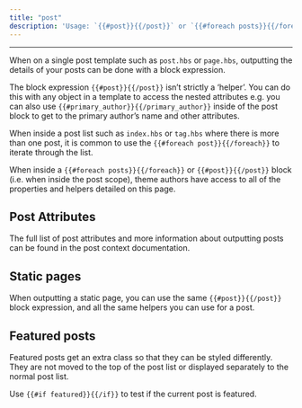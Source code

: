 ```yaml
---
title: "post"
description: 'Usage: `{{#post}}{{/post}}` or `{{#foreach posts}}{{/foreach}}`'
---
```


***


When on a single post template such as `post.hbs` or `page.hbs`, outputting the details of your posts can be done with a block expression.

The block expression `{{#post}}{{/post}}` isn’t strictly a ‘helper’. You can do this with any object in a template to access the nested attributes e.g. you can also use `{{#primary_author}}{{/primary_author}}` inside of the post block to get to the primary author’s name and other attributes.

When inside a post list such as `index.hbs` or `tag.hbs` where there is more than one post, it is common to use the `{{#foreach post}}{{/foreach}}` to iterate through the list.

When inside a `{{#foreach posts}}{{/foreach}}` or `{{#post}}{{/post}}` block (i.e. when inside the post scope), theme authors have access to all of the properties and helpers detailed on this page.

## Post Attributes

The full list of post attributes and more information about outputting posts can be found in the post context documentation.

## Static pages

When outputting a static page, you can use the same `{{#post}}{{/post}}` block expression, and all the same helpers you can use for a post.

## Featured posts

Featured posts get an extra class so that they can be styled differently. They are not moved to the top of the post list or displayed separately to the normal post list.

Use `{{#if featured}}{{/if}}` to test if the current post is featured.